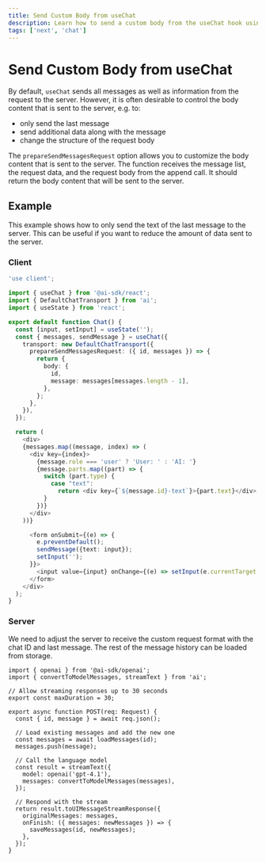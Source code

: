 ```yaml
---
title: Send Custom Body from useChat
description: Learn how to send a custom body from the useChat hook using the AI SDK and Next.js
tags: ['next', 'chat']
---
```


# Send Custom Body from useChat

By default, `useChat` sends all messages as well as information from the request to the server.
However, it is often desirable to control the body content that is sent to the server, e.g. to:

- only send the last message
- send additional data along with the message
- change the structure of the request body

The `prepareSendMessagesRequest` option allows you to customize the body content that is sent to the server.
The function receives the message list, the request data, and the request body from the append call.
It should return the body content that will be sent to the server.

## Example

This example shows how to only send the text of the last message to the server.
This can be useful if you want to reduce the amount of data sent to the server.

### Client

```typescript filename='app/page.tsx' highlight="3,7-14"
'use client';

import { useChat } from '@ai-sdk/react';
import { DefaultChatTransport } from 'ai';
import { useState } from 'react';

export default function Chat() {
  const [input, setInput] = useState('');
  const { messages, sendMessage } = useChat({
    transport: new DefaultChatTransport({
      prepareSendMessagesRequest: ({ id, messages }) => {
        return {
          body: {
            id,
            message: messages[messages.length - 1],
          },
        };
      },
    }),
  });

  return (
    <div>
    {messages.map((message, index) => (
      <div key={index}>
        {message.role === 'user' ? 'User: ' : 'AI: '}
        {message.parts.map((part) => {
          switch (part.type) {
            case "text":
              return <div key={`${message.id}-text`}>{part.text}</div>;
          }
        })}
      </div>
    ))}

      <form onSubmit={(e) => {
        e.preventDefault();
        sendMessage({text: input});
        setInput('');
      }}>
        <input value={input} onChange={(e) => setInput(e.currentTarget.value)} />
      </form>
    </div>
  );
}
```

### Server

We need to adjust the server to receive the custom request format with the chat ID and last message.
The rest of the message history can be loaded from storage.

```tsx filename='app/api/chat/route.ts' highlight="8,11,12,16"
import { openai } from '@ai-sdk/openai';
import { convertToModelMessages, streamText } from 'ai';

// Allow streaming responses up to 30 seconds
export const maxDuration = 30;

export async function POST(req: Request) {
  const { id, message } = await req.json();

  // Load existing messages and add the new one
  const messages = await loadMessages(id);
  messages.push(message);

  // Call the language model
  const result = streamText({
    model: openai('gpt-4.1'),
    messages: convertToModelMessages(messages),
  });

  // Respond with the stream
  return result.toUIMessageStreamResponse({
    originalMessages: messages,
    onFinish: ({ messages: newMessages }) => {
      saveMessages(id, newMessages);
    },
  });
}
```
